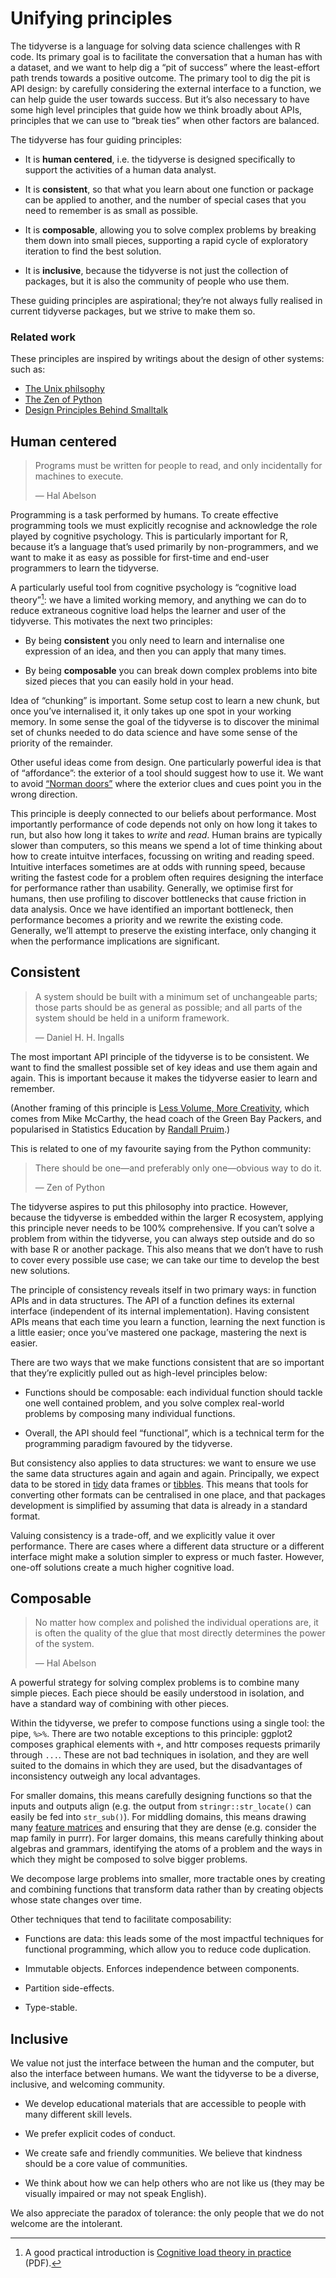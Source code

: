 # Unifying principles

The tidyverse is a language for solving data science challenges with R code.
Its primary goal is to facilitate the conversation that a human has with a dataset, and we want to help dig a "pit of success" where the least-effort path trends towards a positive outcome.
The primary tool to dig the pit is API design: by carefully considering the external interface to a function, we can help guide the user towards success.
But it's also necessary to have some high level principles that guide how we think broadly about APIs, principles that we can use to "break ties" when other factors are balanced.

The tidyverse has four guiding principles:

-   It is **human centered**, i.e. the tidyverse is designed specifically to support the activities of a human data analyst.

-   It is **consistent**, so that what you learn about one function or package can be applied to another, and the number of special cases that you need to remember is as small as possible.

-   It is **composable**, allowing you to solve complex problems by breaking them down into small pieces, supporting a rapid cycle of exploratory iteration to find the best solution.

-   It is **inclusive**, because the tidyverse is not just the collection of packages, but it is also the community of people who use them.

These guiding principles are aspirational; they're not always fully realised in current tidyverse packages, but we strive to make them so.

### Related work {.unnumbered}

These principles are inspired by writings about the design of other systems: such as:

-   [The Unix philsophy](https://homepage.cs.uri.edu/~thenry/resources/unix_art/ch01s06.html)
-   [The Zen of Python](https://www.python.org/dev/peps/pep-0020/)
-   [Design Principles Behind Smalltalk](https://refs.devinmcgloin.com/smalltalk/Design-Principles-Behind-Smalltalk.pdf)

## Human centered

> Programs must be written for people to read, and only incidentally for machines to execute.
>
> --- Hal Abelson

Programming is a task performed by humans.
To create effective programming tools we must explicitly recognise and acknowledge the role played by cognitive psychology.
This is particularly important for R, because it's a language that's used primarily by non-programmers, and we want to make it as easy as possible for first-time and end-user programmers to learn the tidyverse.

A particularly useful tool from cognitive psychology is "cognitive load theory"[^unifying-1]: we have a limited working memory, and anything we can do to reduce extraneous cognitive load helps the learner and user of the tidyverse.
This motivates the next two principles:

[^unifying-1]: A good practical introduction is [Cognitive load theory in practice](https://www.cese.nsw.gov.au/images/stories/PDF/Cognitive_load_theory_practice_guide_AA.pdf) (PDF).

-   By being **consistent** you only need to learn and internalise one expression of an idea, and then you can apply that many times.

-   By being **composable** you can break down complex problems into bite sized pieces that you can easily hold in your head.

Idea of "chunking" is important.
Some setup cost to learn a new chunk, but once you've internalised it, it only takes up one spot in your working memory.
In some sense the goal of the tidyverse is to discover the minimal set of chunks needed to do data science and have some sense of the priority of the remainder.

Other useful ideas come from design.
One particularly powerful idea is that of "affordance": the exterior of a tool should suggest how to use it.
We want to avoid ["Norman doors"](https://99percentinvisible.org/article/norman-doors/) where the exterior clues and cues point you in the wrong direction.

This principle is deeply connected to our beliefs about performance.
Most importantly performance of code depends not only on how long it takes to run, but also how long it takes to *write* and *read*.
Human brains are typically slower than computers, so this means we spend a lot of time thinking about how to create intuitve interfaces, focussing on writing and reading speed.
Intuitive interfaces sometimes are at odds with running speed, because writing the fastest code for a problem often requires designing the interface for performance rather than usability.
Generally, we optimise first for humans, then use profiling to discover bottlenecks that cause friction in data analysis.
Once we have identified an important bottleneck, then performance becomes a priority and we rewrite the existing code.
Generally, we'll attempt to preserve the existing interface, only changing it when the performance implications are significant.

## Consistent

> A system should be built with a minimum set of unchangeable parts; those parts should be as general as possible; and all parts of the system should be held in a uniform framework.
>
> --- Daniel H. H. Ingalls

The most important API principle of the tidyverse is to be consistent.
We want to find the smallest possible set of key ideas and use them again and again.
This is important because it makes the tidyverse easier to learn and remember.

(Another framing of this principle is [Less Volume, More Creativity](http://www.calvin.edu/~rpruim/talks/LessVolume/2015-06-24-AKL/LessVolume-2015-06-24.html#1), which comes from Mike McCarthy, the head coach of the Green Bay Packers, and popularised in Statistics Education by [Randall Pruim](https://www.calvin.edu/~rpruim/).)

This is related to one of my favourite saying from the Python community:

> There should be one---and preferably only one---obvious way to do it.
>
> --- Zen of Python

The tidyverse aspires to put this philosophy into practice.
However, because the tidyverse is embedded within the larger R ecosystem, applying this principle never needs to be 100% comprehensive.
If you can't solve a problem from within the tidyverse, you can always step outside and do so with base R or another package.
This also means that we don't have to rush to cover every possible use case; we can take our time to develop the best new solutions.

The principle of consistency reveals itself in two primary ways: in function APIs and in data structures.
The API of a function defines its external interface (independent of its internal implementation).
Having consistent APIs means that each time you learn a function, learning the next function is a little easier; once you've mastered one package, mastering the next is easier.

There are two ways that we make functions consistent that are so important that they're explicitly pulled out as high-level principles below:

-   Functions should be composable: each individual function should tackle one well contained problem, and you solve complex real-world problems by composing many individual functions.

-   Overall, the API should feel "functional", which is a technical term for the programming paradigm favoured by the tidyverse.

But consistency also applies to data structures: we want to ensure we use the same data structures again and again and again.
Principally, we expect data to be stored in [tidy](https://www.jstatsoft.org/article/view/v059i10) data frames or [tibbles](https://github.com/hadley/tibble/).
This means that tools for converting other formats can be centralised in one place, and that packages development is simplified by assuming that data is already in a standard format.

Valuing consistency is a trade-off, and we explicitly value it over performance.
There are cases where a different data structure or a different interface might make a solution simpler to express or much faster.
However, one-off solutions create a much higher cognitive load.

## Composable

> No matter how complex and polished the individual operations are, it is often the quality of the glue that most directly determines the power of the system.
>
> --- Hal Abelson

A powerful strategy for solving complex problems is to combine many simple pieces.
Each piece should be easily understood in isolation, and have a standard way of combining with other pieces.

Within the tidyverse, we prefer to compose functions using a single tool: the pipe, `%>%`.
There are two notable exceptions to this principle: ggplot2 composes graphical elements with `+`, and httr composes requests primarily through `...`.
These are not bad techniques in isolation, and they are well suited to the domains in which they are used, but the disadvantages of inconsistency outweigh any local advantages.

For smaller domains, this means carefully designing functions so that the inputs and outputs align (e.g. the output from `stringr::str_locate()` can easily be fed into `str_sub()`).
For middling domains, this means drawing many [feature matrices](https://www.evanmiller.org/feature-matrix.html) and ensuring that they are dense (e.g. consider the map family in purrr).
For larger domains, this means carefully thinking about algebras and grammars, identifying the atoms of a problem and the ways in which they might be composed to solve bigger problems.

We decompose large problems into smaller, more tractable ones by creating and combining functions that transform data rather than by creating objects whose state changes over time.

Other techniques that tend to facilitate composability:

-   Functions are data: this leads some of the most impactful techniques for functional programming, which allow you to reduce code duplication.

-   Immutable objects.
    Enforces independence between components.

-   Partition side-effects.

-   Type-stable.

## Inclusive

We value not just the interface between the human and the computer, but also the interface between humans.
We want the tidyverse to be a diverse, inclusive, and welcoming community.

-   We develop educational materials that are accessible to people with many different skill levels.

-   We prefer explicit codes of conduct.

-   We create safe and friendly communities.
    We believe that kindness should be a core value of communities.

-   We think about how we can help others who are not like us (they may be visually impaired or may not speak English).

We also appreciate the paradox of tolerance: the only people that we do not welcome are the intolerant.
